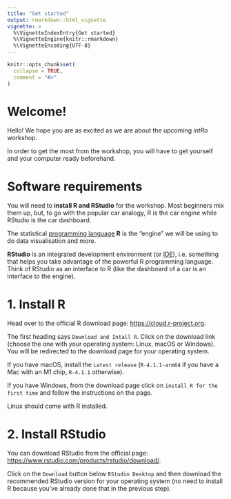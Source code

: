 ```yaml
---
title: "Get started"
output: rmarkdown::html_vignette
vignette: >
  %\VignetteIndexEntry{Get started}
  %\VignetteEngine{knitr::rmarkdown}
  %\VignetteEncoding{UTF-8}
---
```


```r
knitr::opts_chunk$set(
  collapse = TRUE,
  comment = "#>"
)
```

# Welcome!

Hello! We hope you are as excited as we are about the upcoming *intRo* workshop.

In order to get the most from the workshop, you will have to get yourself and your computer ready beforehand.

# Software requirements

You will need to **install R and RStudio** for the workshop.
Most beginners mix them up, but, to go with the popular car analogy, R is the car engine while RStudio is the car dashboard.

The statistical [programming language](https://www.codecademy.com/resources/blog/programming-languages/) **R** is the "engine" we will be using to do data visualisation and more.

**RStudio** is an integrated development environment (or [IDE](https://www.codecademy.com/articles/what-is-an-ide)), i.e. something that helps you take advantage of the powerful R programming language.
Think of RStudio as an interface to R (like the dashboard of a car is an interface to the engine).

# 1. Install R

Head over to the official R download page: <https://cloud.r-project.org>.

The first heading says `Download and Intall R`. Click on the download link (choose the one with your operating system: Linux, macOS or Windows). You will be redirected to the download page for your operating system.

If you have macOS, install the `Latest release` (`R-4.1.1-arm64` if you have a Mac with an M1 chip, `R-4.1.1` otherwise).

If you have Windows, from the download page click on `install R for the first time` and follow the instructions on the page.

Linux should come with R installed.

# 2. Install RStudio

You can download RStudio from the official page: <https://www.rstudio.com/products/rstudio/download/>.

Click on the `Download` button below `RStudio Desktop` and then download the recommended RStudio version for your operating system (no need to install R because you've already done that in the previous step).



